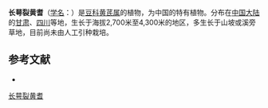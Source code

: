 {{Speciesbox
| name = 长萼裂黄耆
| status = 
| status_system = 
| image =
| genus = Astragalus
| species = longilobus
| authority = Pet.-Stib.
}}

'''长萼裂黄耆'''（[[学名|学名]]：{{lang|la|''Astragalus longilobus''}}）是[[豆科|豆科]][[黄芪属|黄芪属]]的植物，为中国的特有植物。分布在[[中国大陆|中国大陆]]的[[甘肃|甘肃]]、[[四川|四川]]等地，生长于海拔2,700米至4,300米的地区，多生长于山坡或溪旁草地，目前尚未由人工引种栽培。

== 参考文献 ==
<div class="references-small">
* {{cite web| url =http://www.bioinfo.cn/db05/KmzwSpecies.php?action=view&id=15365| title =长萼裂黄耆| work =《中国高等植物数据库全库》| publisher =中国科学院微生物研究所| author =昆明植物研究所| accessdate =2009-02-24| deadurl =yes| archiveurl =https://web.archive.org/web/20160305033317/http://www.bioinfo.cn/db05/KmzwSpecies.php?action=view&id=15365| archivedate =2016-03-05}}
</div>
{{Taxonbar|from=Q15228025}}

[[Category:黄芪属|长萼裂黄耆]]


{{植物小作品}}